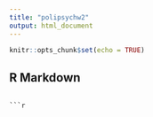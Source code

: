 ```yaml
---
title: "polipsychw2"
output: html_document
---
```


```r
knitr::opts_chunk$set(echo = TRUE)
```

## R Markdown


```

```r

```

